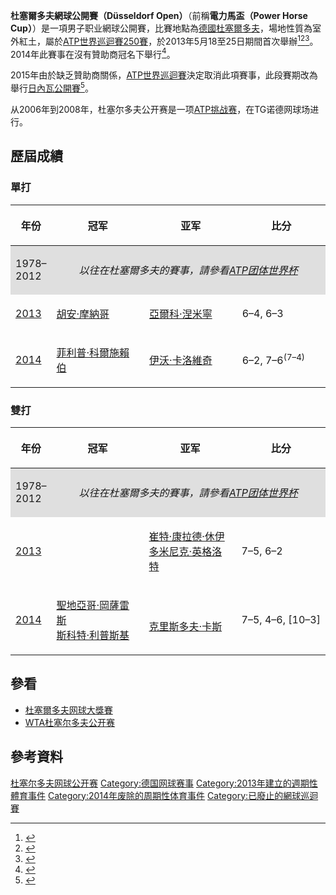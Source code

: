 {{for|在杜塞尔多夫举办的其它网球比赛|WTA杜塞尔多夫公开赛|杜塞尔多夫网球大奖赛}}
{{Infobox tennis tournament
| Name                  = ATP Düsseldorf Open<br/>杜塞爾多夫網球公開賽
| Current               = 
| Logo                  = 
| Logo_size             = 
| City                  = [[杜塞爾多夫|杜塞爾多夫]]
| Country               = {{GER}}
| Venue                 = {{le|罗库斯俱乐部|Rochusclub}}
| Founded               = 2013
| Abolished             = 2014
| Category              = [[ATP世界巡迴賽250賽|ATP世界巡迴賽250賽]]
| Surface               = 室外[[红土球场|红土球场]]
| Draw                  = 28S / 32Q / 16D
| Prize_Money           = €467,800
| Web_site              = 
| Notes                 = 
}}

'''杜塞爾多夫網球公開賽（Düsseldorf Open）'''（前稱'''電力馬盃（Power Horse Cup）'''）是一項男子职业網球公開賽，比賽地點為[[德國|德國]][[杜塞爾多夫|杜塞爾多夫]]，場地性質為室外紅土，屬於[[ATP世界巡迴賽250賽|ATP世界巡迴賽250賽]]，於2013年5月18至25日期間首次舉辦<ref>{{Cite web |url=http://power-horse-cup.com/www/start/ |title=Tournament homepage |access-date=2015-07-06 |archive-url=https://web.archive.org/web/20130511082757/http://power-horse-cup.com/www/start/ |archive-date=2013-05-11 |dead-url=yes }}</ref><ref>{{cite web|title=Düsseldorf to host ATP World Tour 250 tournament|url=http://www.atpworldtour.com/News/Tennis/2012/10/Features/Dusseldorf-To-Host-ATP-World-Tour-250.aspx|publisher=ATP|date=11 November 2012|access-date=2015-07-06|archive-date=2015-07-17|archive-url=https://web.archive.org/web/20150717040801/http://www.atpworldtour.com/News/Tennis/2012/10/Features/Dusseldorf-To-Host-ATP-World-Tour-250.aspx|dead-url=no}}</ref><ref>{{cite web|title=Monaco hits from to win inaugural Dusseldorf title|url=http://www.atpworldtour.com/News/Tennis/2013/05/21/Dusseldorf-Saturday-Monaco-Nieminen.aspx|publisher=ATP|date=25 May 2013|access-date=2015-07-06|archive-date=2015-07-17|archive-url=https://web.archive.org/web/20150717040742/http://www.atpworldtour.com/News/Tennis/2013/05/21/Dusseldorf-Saturday-Monaco-Nieminen.aspx|dead-url=no}}</ref>。2014年此賽事在沒有贊助商冠名下舉行<ref>{{cite news|author1=Rainer Wallasch|title=Düsseldorf Open: Kohlschreiber triumphiert|url=http://www.wz-newsline.de/lokales/duesseldorf/sport/duesseldorf-open-kohlschreiber-triumphiert-1.1646171|work=Westdeutsche Zeitung|date=25 May 2014|accessdate=2015-07-06|archive-date=2015-07-07|archive-url=https://web.archive.org/web/20150707014657/http://www.wz-newsline.de/lokales/duesseldorf/sport/duesseldorf-open-kohlschreiber-triumphiert-1.1646171|dead-url=no}}</ref>。

2015年由於缺乏贊助商關係，[[ATP世界巡迴賽|ATP世界巡迴賽]]決定取消此項賽事，此段賽期改為舉行[[日內瓦公開賽|日內瓦公開賽]]<ref>{{cite web|title=ATP Dusseldorf Open dropped due to lack of sponsorship|url=http://www1.skysports.com/tennis/news/12040/9542622/atp-dusseldorf-open-dropped-due-to-lack-of-sponsorship|work=SkySports|date=12 November 2014|access-date=2015-07-06|archive-date=2017-10-09|archive-url=https://web.archive.org/web/20171009125406/http://www.skysports.com/tennis/news/12040/9542622/atp-dusseldorf-open-dropped-due-to-lack-of-sponsorship|dead-url=no}}</ref>。

从2006年到2008年，杜塞尔多夫公开赛是一项[[ATP挑战赛|ATP挑战赛]]，在TG诺德网球场进行。

== 歷屆成績 ==

=== 單打 ===
{|class="wikitable" style=font-size:85%
|-
!style="width:40px"|年份
!style="width:200px"|冠军
!style="width:200px"|亚军
!style="width:180px" class="unsortable"|比分
|-
|style="background:#dfdfdf" |1978–2012 ||colspan=5 align=center style="background:#dfdfdf" | ''以往在杜塞爾多夫的賽事，請參看[[团体世界杯|ATP团体世界杯]]''
|-
|[[2013年杜塞尔多夫网球公开赛#男子单打|2013]] || {{flagicon|ARG}} [[胡安·摩納哥|胡安·摩納哥]] || {{flagicon|FIN}} [[亞爾科·涅米寧|亞爾科·涅米寧]] || 6–4, 6–3
|-
|[[2014年杜塞爾多夫網球公開賽#男子單打|2014]] || {{flagicon|GER}} [[菲利普·科爾施賴伯|菲利普·科爾施賴伯]]||{{flagicon|CRO}} [[伊沃·卡洛維奇|伊沃·卡洛維奇]]||6–2, 7–6<sup>(7–4)</sup>
|}

=== 雙打 ===
{|class="wikitable" style=font-size:85%
|-
!style="width:40px"|年份
!style="width:200px"|冠军
!style="width:200px"|亚军
!style="width:180px" class="unsortable"|比分
|-
|style="background:#dfdfdf" |1978–2012 ||colspan=5 align=center style="background:#dfdfdf" | ''以往在杜塞爾多夫的賽事，請參看[[团体世界杯|ATP团体世界杯]]''
|-
|[[2013年杜塞尔多夫网球公开赛#男子雙打|2013]] || {{Flagicon|GER}} {{link-en|安德烈·贝格曼|Andre Begemann}} <br /> {{Flagicon|GER}} {{link-en|马丁·埃姆里希|Martin Emmrich}} || {{flagicon|PHI}} [[崔特·康拉德·休伊|崔特·康拉德·休伊]] <br /> {{Flagicon|GBR}} [[多米尼克·英格洛特|多米尼克·英格洛特]] || 7–5, 6–2
|-
|[[2014年杜塞爾多夫網球公開賽#男子雙打|2014]] || {{flagicon|MEX}} [[聖地亞哥·岡薩雷斯_(網球運動員)|聖地亞哥·岡薩雷斯]]<br /> {{flagicon|USA}} [[斯科特·利普斯基|斯科特·利普斯基]]||{{Flagicon|GER}} {{link-en|马丁·埃姆里希|Martin Emmrich}} <br /> {{Flagicon|GER}} [[克里斯多夫·卡斯|克里斯多夫·卡斯]]|| 7–5, 4–6, [10–3]
|}

==參看==
* [[杜塞爾多夫网球大獎賽|杜塞爾多夫网球大獎賽]]
* [[WTA杜塞尔多夫公开赛|WTA杜塞尔多夫公开赛]]

== 參考資料 ==
{{reflist}}
{{ATP250巡回赛}}
[[Category:杜塞尔多夫网球公开赛|]]
[[Category:德国网球赛事|Category:德国网球赛事]]
[[Category:2013年建立的週期性體育事件|Category:2013年建立的週期性體育事件]]
[[Category:2014年废除的周期性体育事件|Category:2014年废除的周期性体育事件]]
[[Category:已廢止的網球巡迴賽|Category:已廢止的網球巡迴賽]]